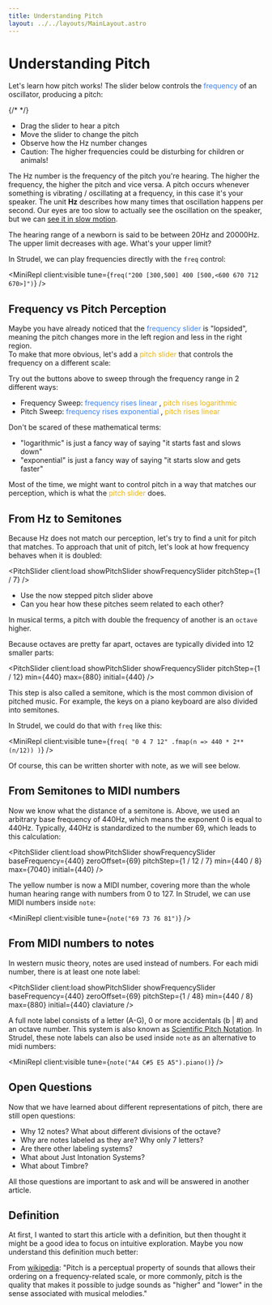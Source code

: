 ```yaml
---
title: Understanding Pitch
layout: ../../layouts/MainLayout.astro
---
```



# Understanding Pitch

Let's learn how pitch works! The slider below controls the <span style="color:#3b82f6;">frequency</span> of an oscillator, producing a pitch:

{/* <PitchSlider client:load showFrequencySlider plot /> */}

<PitchSlider client:load showFrequencySlider min={20} max={20000} />

- Drag the slider to hear a pitch
- Move the slider to change the pitch
- Observe how the Hz number changes
- <span className="text-red-300">Caution</span>: The higher frequencies could be disturbing for children or animals!

The Hz number is the frequency of the pitch you're hearing.
The higher the frequency, the higher the pitch and vice versa.
A pitch occurs whenever something is vibrating / oscillating at a frequency, in this case it's your speaker.
The unit **Hz** describes how many times that oscillation happens per second.
Our eyes are too slow to actually see the oscillation on the speaker, but we can <a href="https://www.youtube.com/watch?v=CDMBWw7OuJQ" target="_blank">see it in slow motion</a>.

<Box>

The hearing range of a newborn is said to be between 20Hz and 20000Hz.
The upper limit decreases with age. What's your upper limit?

</Box>

In Strudel, we can play frequencies directly with the `freq` control:

<MiniRepl client:visible tune={`freq("200 [300,500] 400 [500,<600 670 712 670>]")`} />

## Frequency vs Pitch Perception

Maybe you have already noticed that the <span style="color:#3b82f6;">frequency slider</span> is "lopsided",
meaning the pitch changes more in the left region and less in the right region.<br/>
To make that more obvious, let's add a <span style="color:#eab308">pitch slider</span>
that controls the frequency on a different scale:

<PitchSlider animatable plot showFrequencySlider showPitchSlider client:load />

Try out the buttons above to sweep through the frequency range in 2 different ways:

- Frequency Sweep: <span style="color:#3b82f6;">frequency rises linear</span> , <span style="color:#eab308">pitch rises logarithmic</span>
- Pitch Sweep: <span style="color:#3b82f6;">frequency rises exponential</span> , <span style="color:#eab308">pitch rises linear</span>

<Box>

Don't be scared of these mathematical terms:

- "logarithmic" is just a fancy way of saying "it starts fast and slows down"
- "exponential" is just a fancy way of saying "it starts slow and gets faster"

</Box>

Most of the time, we might want to control pitch in a way that matches our perception,
which is what the <span style="color:#eab308">pitch slider</span> does.

## From Hz to Semitones

Because Hz does not match our perception, let's try to find a unit for pitch that matches.
To approach that unit of pitch, let's look at how frequency behaves when it is doubled:

<PitchSlider client:load showPitchSlider showFrequencySlider pitchStep={1 / 7} />

- Use the now stepped pitch slider above
- Can you hear how these pitches seem related to each other?

<Box>

In musical terms, a pitch with double the frequency of another is an `octave` higher.

</Box>

Because octaves are pretty far apart, octaves are typically divided into 12 smaller parts:

<PitchSlider client:load showPitchSlider showFrequencySlider pitchStep={1 / 12} min={440} max={880} initial={440} />

This step is also called a semitone, which is the most common division of pitched music.
For example, the keys on a piano keyboard are also divided into semitones.

In Strudel, we could do that with `freq` like this:

<MiniRepl
  client:visible
  tune={`freq(
  "0 4 7 12"
  .fmap(n => 440 * 2**(n/12))
)`}
/>

Of course, this can be written shorter with note, as we will see below.

## From Semitones to MIDI numbers

Now we know what the distance of a semitone is.
Above, we used an arbitrary base frequency of 440Hz, which means the exponent 0 is equal to 440Hz.
Typically, 440Hz is standardized to the number 69, which leads to this calculation:

<PitchSlider
  client:load
  showPitchSlider
  showFrequencySlider
  baseFrequency={440}
  zeroOffset={69}
  pitchStep={1 / 12 / 7}
  min={440 / 8}
  max={7040}
  initial={440}
/>

The yellow number is now a MIDI number, covering more than the whole human hearing range with numbers from 0 to 127.
In Strudel, we can use MIDI numbers inside `note`:

<MiniRepl client:visible tune={`note("69 73 76 81")`} />

## From MIDI numbers to notes

In western music theory, notes are used instead of numbers.
For each midi number, there is at least one note label:

<PitchSlider
  client:load
  showPitchSlider
  showFrequencySlider
  baseFrequency={440}
  zeroOffset={69}
  pitchStep={1 / 48}
  min={440 / 8}
  max={880}
  initial={440}
  claviature
/>

A full note label consists of a letter (A-G), 0 or more accidentals (b | #) and an octave number.
This system is also known as [Scientific Pitch Notation](https://en.wikipedia.org/wiki/Scientific_pitch_notation).
In Strudel, these note labels can also be used inside `note` as an alternative to midi numbers:

<MiniRepl client:visible tune={`note("A4 C#5 E5 A5").piano()`} />

## Open Questions

Now that we have learned about different representations of pitch, there are still open questions:

- Why 12 notes? What about different divisions of the octave?
- Why are notes labeled as they are? Why only 7 letters?
- Are there other labeling systems?
- What about Just Intonation Systems?
- What about Timbre?

All those questions are important to ask and will be answered in another article.

## Definition

At first, I wanted to start this article with a definition, but then thought it might be a good idea to focus on intuitive exploration.
Maybe you now understand this definition much better:

<Box>

From [wikipedia](<https://en.wikipedia.org/wiki/Pitch_(music)>): "Pitch is a perceptual property of sounds that allows their ordering on a frequency-related scale, or more commonly, pitch is the quality that makes it possible to judge sounds as "higher" and "lower" in the sense associated with musical melodies."

</Box>
